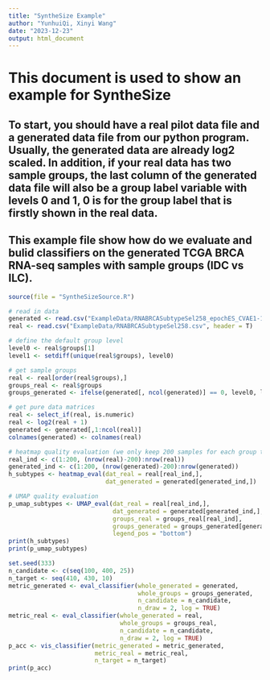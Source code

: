 ```yaml
---
title: "SyntheSize Example"
author: "YunhuiQi, Xinyi Wang"
date: "2023-12-23"
output: html_document
---
```


# This document is used to show an example for SyntheSize

## To start, you should have a real pilot data file and a generated data file from our python program. Usually, the generated data are already log2 scaled. In addition, if your real data has two sample groups, the last column of the generated data file will also be a group label variable with levels 0 and 1, 0 is for the group label that is firstly shown in the real data. 

## This example file show how do we evaluate and bulid classifiers on the generated TCGA BRCA RNA-seq samples with sample groups (IDC vs ILC).


```r
source(file = "SyntheSizeSource.R")
```

```r
# read in data
generated <- read.csv("ExampleData/RNABRCASubtypeSel258_epochES_CVAE1-150_generated.csv", header = F)
real <- read.csv("ExampleData/RNABRCASubtypeSel258.csv", header = T)

# define the default group level
level0 <- real$groups[1]
level1 <- setdiff(unique(real$groups), level0)

# get sample groups
real <- real[order(real$groups),]
groups_real <- real$groups
groups_generated <- ifelse(generated[, ncol(generated)] == 0, level0, level1)

# get pure data matrices
real <- select_if(real, is.numeric)
real <- log2(real + 1)
generated <- generated[,1:ncol(real)]
colnames(generated) <- colnames(real)

# heatmap quality evaluation (we only keep 200 samples for each group to save runing time)
real_ind <- c(1:200, (nrow(real)-200):nrow(real))
generated_ind <- c(1:200, (nrow(generated)-200):nrow(generated))
h_subtypes <- heatmap_eval(dat_real = real[real_ind,],
                           dat_generated = generated[generated_ind,])

# UMAP quality evaluation
p_umap_subtypes <- UMAP_eval(dat_real = real[real_ind,],
                             dat_generated = generated[generated_ind,],
                             groups_real = groups_real[real_ind],
                             groups_generated = groups_generated[generated_ind],
                             legend_pos = "bottom")
print(h_subtypes)
print(p_umap_subtypes)
```




```r
set.seed(333)
n_candidate <- c(seq(100, 400, 25))
n_target <- seq(410, 430, 10)
metric_generated <- eval_classifier(whole_generated = generated,
                                    whole_groups = groups_generated,
                                    n_candidate = n_candidate,
                                    n_draw = 2, log = TRUE)
metric_real <- eval_classifier(whole_generated = real, 
                               whole_groups = groups_real, 
                               n_candidate = n_candidate,
                               n_draw = 2, log = TRUE)
p_acc <- vis_classifier(metric_generated = metric_generated, 
                        metric_real = metric_real,
                        n_target = n_target)
print(p_acc)
```


